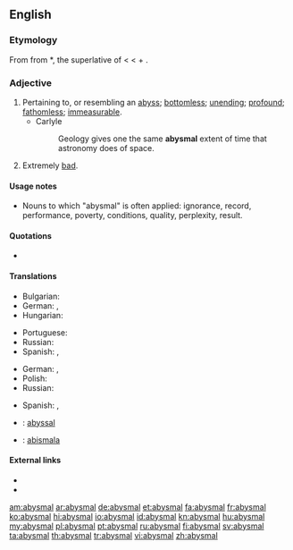 ==English==

===Etymology===
From {{etyl|fro}} {{term|abisme}} from {{etyl|VL.}} *{{term||abyssimus}}, the superlative of {{term|abyssus||an abyss, a bottomless gulf|lang=la}} < {{etyl|grc}} {{term|sc=polytonic|ἄβυσσος|tr=abyssos||without bottom}} < {{term|sc=polytonic|ἀ-||tr=a-|not|lang=grc}}+ {{term|sc=polytonic|βυσσός||tr=bysso|depth|lang=grc}}.

===Adjective===
{{en-adj}}

# Pertaining to, or resembling an [[abyss]]; [[bottomless]]; [[unending]]; [[profound]]; [[fathomless]]; [[immeasurable]].
#* Carlyle
#*: Geology gives one the same '''abysmal''' extent of time that astronomy does of space.
# Extremely [[bad]].

====Usage notes====
* Nouns to which "abysmal" is often applied: ignorance, record, performance, poverty, conditions, quality, perplexity, result.

====Quotations====
* {{seeCites}}

====Translations====
{{trans-top|pertaining to, or resembling an abyss; bottomless; unending; profound}}
* Bulgarian: {{t|bg|бездънен}}
* German: {{t-|de|abgründig}}, {{t-|de|abgrundtief}}
* Hungarian: {{t-|hu|feneketlen}}
{{trans-mid}}
* Portuguese: {{t|pt|abismal}}
* Russian: {{t|ru|бездонный}}
* Spanish: {{t|es|abismal}}, {{t|es|insondable}}
{{trans-bottom}}

{{trans-top|extremely bad}}
* German: {{t+|de|erbärmlich}}, {{t+|de|jämmerlich}}
* Polish: {{t|pl|beznadziejny}}
* Russian: {{t|ru|отвратительный}}
{{trans-mid}}
* Spanish: {{t|es|atroz}}, {{t|es|desastroso}}
{{trans-bottom}}

{{checktrans-top}}
* {{ttbc|fr}}: [[abyssal]]
* {{ttbc|io}}: [[abismala]]
{{trans-bottom}}

====External links====
* {{R:Webster 1913}}
* {{R:Century 1911}}

[[am:abysmal]]
[[ar:abysmal]]
[[de:abysmal]]
[[et:abysmal]]
[[fa:abysmal]]
[[fr:abysmal]]
[[ko:abysmal]]
[[hi:abysmal]]
[[io:abysmal]]
[[id:abysmal]]
[[kn:abysmal]]
[[hu:abysmal]]
[[my:abysmal]]
[[pl:abysmal]]
[[pt:abysmal]]
[[ru:abysmal]]
[[fi:abysmal]]
[[sv:abysmal]]
[[ta:abysmal]]
[[th:abysmal]]
[[tr:abysmal]]
[[vi:abysmal]]
[[zh:abysmal]]